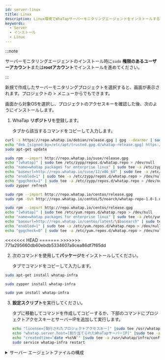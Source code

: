 ```yaml
---
id: server-linux
title: Linux
description: Linux環境でWhaTapサーバーモニタリングエージェントをインストールする方法を説明します。
keywords:
  - Server
  - インストール
  - Linux
---
```



:::note 

サーバーモニタリングエージェントのインストール時に`sudo` **権限のあるユーザーアカウント**または**rootアカウント**でインストールを進めてください。 

:::

新規で作成したサーバーモニタリングプロジェクトを選択すると、<Cmdname sid="side_agentInstall" className="uitext" />画面が表示されます。プロジェクトの<Cmdname sid="side_management" className="uitext" /> &gt; <Cmdname sid="side_agentInstall" className="uitext" />メニューからでもできます。

<ImgLang img='server-install-lx-unx.png' desc='サーバーモニタリングLinux Unix'/>

<Cmdname sid="side_agentInstall" className="uitext" />画面から対象OSを選択し、プロジェクトのアクセスキーを確認した後、次のようにインストールします。

1. WhaTap **リポジトリ**を登録します。  

   <Cmdname sid="server_installAgent_add_whatapRepo" className="uitext" />タブから該当するコマンドをコピーして入力します。

 <Tabs>
 <TabItem value="du" label="Debian / Ubuntu" default>

   ```bash title=SH
   curl -s https://repo.whatap.io/debian/release.gpg | gpg --dearmor | sudo tee /etc/apt/trusted.gpg.d/whatap-release.gpg > /dev/null
   echo "deb [signed-by=/etc/apt/trusted.gpg.d/whatap-release.gpg] https://repo.whatap.io/debian unstable/" | sudo tee /etc/apt/sources.list.d/whatap.list
   sudo apt-get update
   ```

 </TabItem>
 <TabItem value="suse" label="SUSE">

   ```bash title=SH
   sudo rpm --import http://repo.whatap.io/suse/release.gpg
   echo "[whatap]" | sudo tee /etc/zypp/repos.d/whatap.repo > /dev/null
   echo "name=whatap packages for enterprise linux" | sudo tee -a /etc/zypp/repos.d/whatap.repo > /dev/null
   echo "baseurl=http://repo.whatap.io/suse/12/x86_64" | sudo tee -a /etc/zypp/repos.d/whatap.repo > /dev/null
   echo "enabled=1" | sudo tee -a /etc/zypp/repos.d/whatap.repo > /dev/null
   echo "gpgcheck=1" | sudo tee -a /etc/zypp/repos.d/whatap.repo > /dev/null
   sudo zypper refresh
   ```

 </TabItem>
 <TabItem value="co" label="CentOS">

   ```bash title=SH
   sudo rpm --import http://repo.whatap.io/centos/release.gpg
   sudo rpm -Uvh http://repo.whatap.io/centos/5/noarch/whatap-repo-1.0-1.noarch.rpm
   ```

 </TabItem>
 <TabItem value="al" label="Amazon Linux">

   ```bash title=SH
   sudo rpm --import http://repo.whatap.io/centos/release.gpg
   echo "[whatap]" | sudo tee /etc/yum.repos.d/whatap.repo > /dev/null
   echo "name=whatap packages for enterprise linux" | sudo tee -a /etc/yum.repos.d/whatap.repo > /dev/null
   echo "baseurl=http://repo.whatap.io/centos/latest/\$basearch" | sudo tee -a /etc/yum.repos.d/whatap.repo > /dev/null
   echo "enabled=1" | sudo tee -a /etc/yum.repos.d/whatap.repo > /dev/null
   echo "gpgcheck=0" | sudo tee -a /etc/yum.repos.d/whatap.repo > /dev/null
   ```

 </TabItem>
<<<<<<< HEAD
   </Tabs>
=======
 </Tabs>
>>>>>>> 771a295660db60ebdb5334607a9cea86df7f65dd

2. 次のコマンドを使用して**パッケージ**をインストールしてください。

   <Cmdname sid="server_installAgent_installPackages" className="uitext" />タブでコマンドをコピーして入力します。

 <Tabs>
 <TabItem value="du" label="Debian / Ubuntu" default>

   ```bash title=SH
   sudo apt-get install whatap-infra
   ```

 </TabItem>
 <TabItem value="suse" label="SUSE">

   ```bash title=SH
   sudo zypper install whatap-infra
   ```

 </TabItem>

 <TabItem value="cax" label="CentOS / Amazon Linux">

   ```bash title=SH
   sudo yum install whatap-infra
   ```

 </TabItem>

 </Tabs>

3. **設定スクリプト**を実行してください。

   <Cmdname sid="server_installAgent_startMonitoring" className="uitext" />タブに移動してコマンドを作成してコピーするか、下部のコマンドにプロジェクトアクセスキーとサーバーIPを追加して実行します。

   ```bash
   echo "license=[発行されたプロジェクトアクセスキー]" |sudo tee /usr/whatap/infra/conf/whatap.conf
   echo "whatap.server.host=[割り当てられたWhaTapサーバーIP]" |sudo tee -a /usr/whatap/infra/conf/whatap.conf
   echo "createdtime=`date +%s%N`" |sudo tee -a /usr/whatap/infra/conf/whatap.conf
   sudo service whatap-infra restart
   ```


<Svtcp6600 />

<details>
<summary>サーバー エージェントファイルの構成</summary>


<Svcpf />


<Svlfcpf />

</details>
